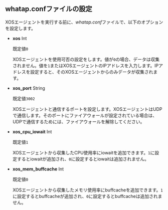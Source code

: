## whatap.confファイルの設定

XOSエージェントを実行する前に、*whatap.conf*ファイルで、以下のオプションを設定します。

- **xos** <span class='type'>Int</span>

  既定値`0`

  XOSエージェントを使用可否の設定をします。値が`0`の場合、データは収集されません。値を`1`またはXOSエージェントのIPアドレスを入力します。IPアドレスを設定すると、そのXOSエージェントからのみデータが収集されます。

- **xos_port** <span class='type'>String</span>

  既定値`3002`

  XOSエージェントと通信するポートを設定します。XOSエージェントはUDPで通信します。そのポートにファイアウォールが設定されている場合は、UDPで通信するためには、ファイアウォールを解除してください。

- **xos_cpu_iowait** <span class='type'>Int</span>

  既定値`1`

  XOSエージェントから収集したCPU使用率にiowaitを追加できます。`1`に設定するとiowaitが追加され、`0`に設定するとiowaitは追加されません。

- **xos_mem_buffcache** <span class='type'>Int</span>

  既定値`0`

  XOSエージェントから収集したメモリ使用率にbuffcacheを追加できます。`1`に設定するとbuffcacheが追加され、`0`に設定するとbuffcacheは追加されません。
